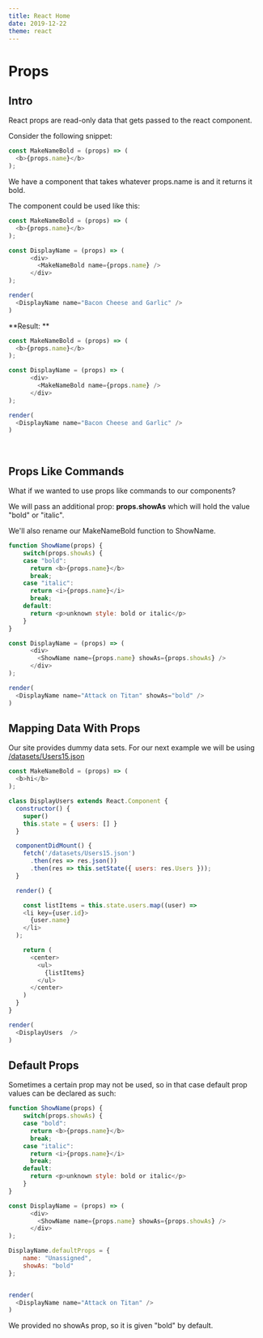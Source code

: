 ```yaml
---
title: React Home
date: 2019-12-22
theme: react
---
```



# Props

## Intro

React props are read-only data that gets passed to the react component. 


Consider the following snippet:

```javascript 
const MakeNameBold = (props) => (
  <b>{props.name}</b>
);
```


We have a component that takes whatever props.name is and it returns it bold.

The component could be used like this:

```javascript noInline=true
const MakeNameBold = (props) => (
  <b>{props.name}</b>
);

const DisplayName = (props) => (
      <div>
        <MakeNameBold name={props.name} />
      </div>
);

render(
  <DisplayName name="Bacon Cheese and Garlic" />
)
```

**Result: **
```javascript render=true noInline=true
const MakeNameBold = (props) => (
  <b>{props.name}</b>
);

const DisplayName = (props) => (
      <div>
        <MakeNameBold name={props.name} />
      </div>
);

render(
  <DisplayName name="Bacon Cheese and Garlic" />
)
```

<br />

## Props Like Commands
What if we wanted to use props like commands to our components?

We will pass an additional prop: **props.showAs** which will hold the value "bold" or "italic".

We'll also rename our MakeNameBold function to ShowName.


```javascript live=true noInline=true
function ShowName(props) {
    switch(props.showAs) {
    case "bold":
      return <b>{props.name}</b>
      break;
    case "italic":
      return <i>{props.name}</i>
      break;
    default:
      return <p>unknown style: bold or italic</p>
    }
} 

const DisplayName = (props) => (
      <div>
        <ShowName name={props.name} showAs={props.showAs} />
      </div>
);

render(
  <DisplayName name="Attack on Titan" showAs="bold" />
)
```

## Mapping Data With Props

Our site provides dummy data sets. For our next example we will be using [/datasets/Users15.json](/datasets/Users15.json)

```javascript live=true noInline=true
const MakeNameBold = (props) => (
  <b>hi</b>
);

class DisplayUsers extends React.Component {
  constructor() {
    super()
    this.state = { users: [] }
  }

  componentDidMount() {
    fetch('/datasets/Users15.json')
      .then(res => res.json())
      .then(res => this.setState({ users: res.Users }));
  }

  render() {

    const listItems = this.state.users.map((user) =>
    <li key={user.id}>
      {user.name}
    </li>
  );

    return (
      <center>
        <ul>
          {listItems}
        </ul>
      </center>
    )
  }
}

render(
  <DisplayUsers  />
)
```

## Default Props

Sometimes a certain prop may not be used, so in that case default prop values can be declared as such:

```javascript live=true noInline=true
function ShowName(props) {
    switch(props.showAs) {
    case "bold":
      return <b>{props.name}</b>
      break;
    case "italic":
      return <i>{props.name}</i>
      break;
    default:
      return <p>unknown style: bold or italic</p>
    }
} 

const DisplayName = (props) => (
      <div>
        <ShowName name={props.name} showAs={props.showAs} />
      </div>
);

DisplayName.defaultProps = {
    name: "Unassigned",
    showAs: "bold"
};


render(
  <DisplayName name="Attack on Titan" />
)
```

We provided no showAs prop, so it is given "bold" by default.


<PrevNextNav next="/tutorials/react/state" home="/tutorials/react/" prev="/tutorials/react/components" />
